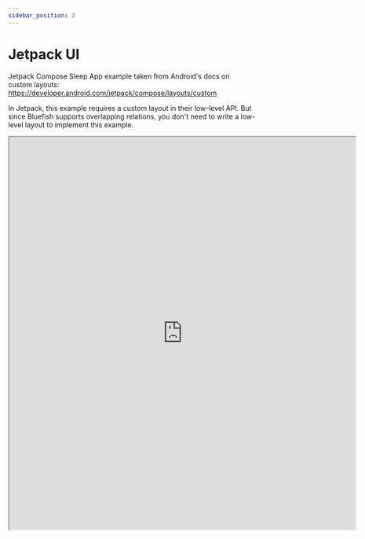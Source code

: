 ```yaml
---
sidebar_position: 3
---
```


# Jetpack UI

Jetpack Compose Sleep App example taken from Android's docs on custom layouts:
https://developer.android.com/jetpack/compose/layouts/custom

In Jetpack, this example requires a custom layout in their low-level API. But since Bluefish supports overlapping relations, you don't need to write a low-level layout to
implement this example.

<iframe
  width="140%"
  height="800vh"
  allow="clipboard-write"
  src="https://playground.solidjs.com/anonymous/736ed6fe-ca9d-4a29-931a-5b67f6c82146"
/>
